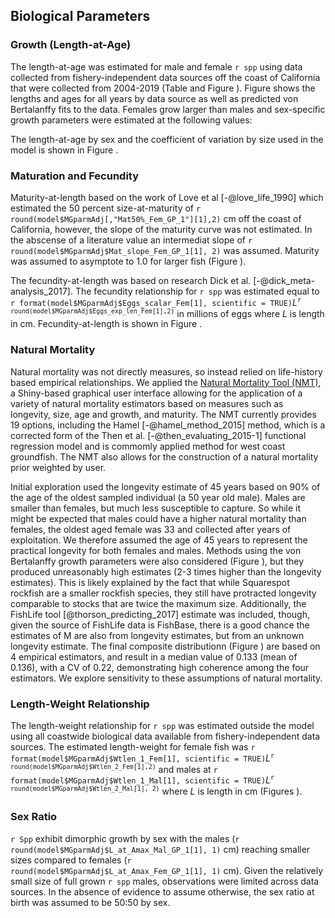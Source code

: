 ## Biological Parameters

### Growth (Length-at-Age)

The length-at-age was estimated for male and female `r spp` using data collected from fishery-independent data sources off the coast of California that were collected from 2004-2019 (Table \ref{tab:len-at-age-samps} and Figure \ref{fig:len-age-data}). Figure \ref{fig:len-age} shows the lengths and ages for all years by data source as well as predicted von Bertalanffy fits to the data. Females grow larger than males and sex-specific growth parameters were estimated at the following values:

\begin{centering}

Females $L_{\infty}$ = `r round(model$MGparmAdj$L_at_Amax_Fem_GP_1[1], 1)` cm; $k$ = `r round(model$MGparmAdj$VonBert_K_Fem_GP_1[1], 3)`; $t_0$ = `r round(model$Growth_Parameters[1,10], 2)`

Males $L_{\infty}$ = `r round(model$MGparmAdj$L_at_Amax_Mal_GP_1[1], 1)` cm; $k$ = `r round(model$MGparmAdj$VonBert_K_Mal_GP_1[1], 3)`; $t_0$ = `r round(model$Growth_Parameters[2,10], 2)`

\end{centering}

\vspace{0.5cm}

The length-at-age by sex and the coefficient of variation by size used in the model is shown in Figure \ref{fig:len-age-ss}.


### Maturation and Fecundity

Maturity-at-length based on the work of Love et al [-@love_life_1990] which estimated the 50 percent size-at-maturity of `r round(model$MGparmAdj[,"Mat50%_Fem_GP_1"][1],2)` cm off the coast of California, however, the slope of the maturity curve was not estimated. In the abscense of a literature value an intermediat slope of `r round(model$MGparmAdj$Mat_slope_Fem_GP_1[1], 2)` was assumed. Maturity was assumed to asymptote to 1.0 for larger fish (Figure \ref{fig:maturity}).  

The fecundity-at-length was based on research Dick et al. [-@dick_meta-analysis_2017]. The fecundity relationship for `r spp` was estimated equal to `r format(model$MGparmAdj$Eggs_scalar_Fem[1], scientific = TRUE)`$L$^`r round(model$MGparmAdj$Eggs_exp_len_Fem[1],2)`^ in millions of eggs where $L$ is length in cm. Fecundity-at-length is shown in Figure \ref{fig:fecundity}.


### Natural Mortality

Natural mortality was not directly measures, so instead relied on life-history based empirical relationships. We applied the [Natural Mortality Tool (NMT)](https://github.com/shcaba/Natural-Mortality-Tool), a Shiny-based graphical user interface allowing for the application of a variety of natural mortality estimators based on measures such as longevity, size, age and growth, and maturity. The NMT currently provides 19 options, including the Hamel [-@hamel_method_2015] method, which is a corrected form of the Then et al. [-@then_evaluating_2015-1] functional regression model and is commomly applied method for west coast groundfish. The NMT also allows for the construction of a natural mortality prior weighted by user. 

Initial exploration used the longevity estimate of 45 years based on 90% of the age of the oldest sampled individual (a 50 year old male). Males are smaller than females, but much less susceptible to capture. So while it might be expected that males could have a higher natural mortality than females, the oldest aged female was 33 and collected after years of exploitation. We therefore assumed the age of 45 years to represent the practical longevity for both females and males. Methods using the von Bertalanffy growth parameters were also considered (Figure \ref{fig:M_female}), but they produced unreasonably high estimates (2-3 times higher than the longevity estimates). This is likely explained by the fact that while Squarespot rockfish are a smaller rockfish species, they still have protracted longevity comparable to stocks that are twice the maximum size. Additionally, the FishLife tool [@thorson_predicting_2017] estimate was included, though, given the source of FishLife data is FishBase, there is a good chance the estimates of M are also from longevity estimates, but from an unknown longevity estimate. The final composite distributionn (Figure \ref{fig:M_composite_dists}) are based on 4 empirical estimators, and result in a median value of 0.133 (mean of 0.136), with a CV of 0.22, demonstrating high coherence among the four estimators. We explore sensitivity to these assumptions of natural mortality.    


### Length-Weight Relationship

The length-weight relationship for `r spp` was estimated outside the model using all coastwide biological data available from fishery-independent data sources. The estimated length-weight for female fish was `r format(model$MGparmAdj$Wtlen_1_Fem[1], scientific = TRUE)`$L$^`r round(model$MGparmAdj$Wtlen_2_Fem[1],2)`^ and males at `r format(model$MGparmAdj$Wtlen_1_Mal[1], scientific = TRUE)`$L$^`r round(model$MGparmAdj$Wtlen_2_Mal[1], 2)`^ where $L$ is length in cm (Figures \ref{fig:len-weight}).



### Sex Ratio

`r Spp` exhibit dimorphic growth by sex with the males (`r round(model$MGparmAdj$L_at_Amax_Mal_GP_1[1], 1)` cm) reaching smaller sizes compared to females (`r round(model$MGparmAdj$L_at_Amax_Fem_GP_1[1], 1)` cm). Given the relatively small size of full grown `r spp` males, observations were limited across data sources.  In the absence of evidence to assume otherwise, the sex ratio at birth was assumed to be 50:50 by sex. 
